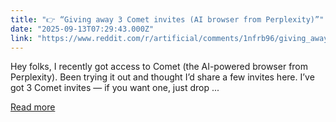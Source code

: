 ```yaml
---
title: "👉 “Giving away 3 Comet invites (AI browser from Perplexity)”"
date: "2025-09-13T07:29:43.000Z"
link: "https://www.reddit.com/r/artificial/comments/1nfrb96/giving_away_3_comet_invites_ai_browser_from/"
---
```


Hey folks, I recently got access to Comet (the AI-powered browser from Perplexity). Been trying it out and thought I’d share a few invites here.
 I’ve got 3 Comet invites — if you want one, just drop ...

[Read more](https://www.reddit.com/r/artificial/comments/1nfrb96/giving_away_3_comet_invites_ai_browser_from/)
